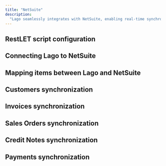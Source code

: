 ```yaml
---
title: "NetSuite"
description:
  "Lago seamlessly integrates with NetSuite, enabling real-time synchronization of billing data with your preferred accounting tool."
---
```


## RestLET script configuration

## Connecting Lago to NetSuite

## Mapping items between Lago and NetSuite

## Customers synchronization

## Invoices synchronization

## Sales Orders synchronization

## Credit Notes synchronization

## Payments synchronization